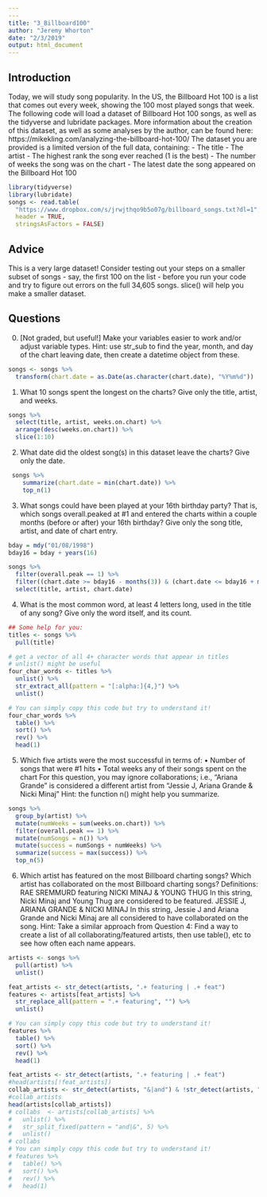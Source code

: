 ```yaml
---
---
title: "3_Billboard100"
author: "Jeremy Whorton"
date: "2/3/2019"
output: html_document
---
```


## Introduction
Today, we will study song popularity. In the US, the Billboard Hot 100 is a list that comes out every week, showing the 100 most played songs that week. The following code will load a dataset of Billboard Hot 100 songs, as well as the tidyverse and lubridate packages. More information about the creation of this dataset, as well as some analyses by the author, can be found here: https://mikekling.com/analyzing-the-billboard-hot-100/ The dataset you are provided is a limited version of the full data, containing: - The title - The artist - The highest rank the song ever reached (1 is the best) - The number of weeks the song was on the chart - The latest date the song appeared on the Billboard Hot 100

```r
library(tidyverse) 
library(lubridate) 
songs <- read.table(
  "https://www.dropbox.com/s/jrwjthqo9b5o07g/billboard_songs.txt?dl=1",
  header = TRUE,
  stringsAsFactors = FALSE)
```

## Advice

This is a very large dataset! Consider testing out your steps on a smaller subset of songs - say, the first 100 on the list - before you run your code and try to figure out errors on the full 34,605 songs. slice() will help you make a smaller dataset.

## Questions
0) [Not graded, but useful!] Make your variables easier to work and/or adjust variable types.
Hint: use str_sub to find the year, month, and day of the chart leaving date, then create a datetime object from these.
```r
songs <- songs %>%
  transform(chart.date = as.Date(as.character(chart.date), "%Y%m%d"))
```

1) What 10 songs spent the longest on the charts? Give only the title, artist, and weeks.
```r
songs %>%
  select(title, artist, weeks.on.chart) %>%
  arrange(desc(weeks.on.chart)) %>%
  slice(1:10) 
```

2) What date did the oldest song(s) in this dataset leave the charts? Give only the date.
```r
 songs %>% 
    summarize(chart.date = min(chart.date)) %>%
    top_n(1)
```

3) What songs could have been played at your 16th birthday party? That is, which songs overall.peaked at #1 and entered the charts within a couple months (before or after) your 16th birthday? Give only the song title, artist, and date of chart entry.
```r
bday = mdy("01/08/1998")
bday16 = bday + years(16)

songs %>%
  filter(overall.peak == 1) %>%
  filter((chart.date >= bday16 - months(3)) & (chart.date <= bday16 + months(3))) %>%
  select(title, artist, chart.date)
```

4) What is the most common word, at least 4 letters long, used in the title of any song? Give only the word itself, and its count.
```r
## Some help for you: 
titles <- songs %>%
  pull(title)

# get a vector of all 4+ character words that appear in titles
# unlist() might be useful
four_char_words <- titles %>%
  unlist() %>%
  str_extract_all(pattern = "[:alpha:]{4,}") %>%
  unlist()

# You can simply copy this code but try to understand it!
four_char_words %>% 
  table() %>% 
  sort() %>%
  rev() %>% 
  head(1)

```

5) Which five artists were the most successful in terms of:
• Number of songs that were #1 hits
• Total weeks any of their songs spent on the chart
For this question, you may ignore collaborations; i.e., “Ariana Grande” is considered a different artist from “Jessie J, Ariana Grande & Nicki Minaj”
Hint: the function n() might help you summarize.
```r
songs %>%
  group_by(artist) %>%
  mutate(numWeeks = sum(weeks.on.chart)) %>%
  filter(overall.peak == 1) %>%
  mutate(numSongs = n()) %>%
  mutate(success = numSongs + numWeeks) %>%
  summarize(success = max(success)) %>%
  top_n(5)
```
6) Which artist has featured on the most Billboard charting songs? Which artist has collaborated on
the most Billboard charting songs? Definitions:
  RAE SREMMURD featuring NICKI MINAJ & YOUNG THUG
    In this string, Nicki Minaj and Young Thug are considered to be featured. JESSIE J, ARIANA GRANDE &     NICKI MINAJ
  In this string, Jessie J and Ariana Grande and Nicki Minaj are all considered to have collaborated on   the song.
Hint: Take a similar approach from Question 4: Find a way to create a list of all collaborating/featured artists, then use table(), etc to see how often each name appears.
```r
artists <- songs %>%
  pull(artist) %>%
  unlist()

feat_artists <- str_detect(artists, ".+ featuring | .+ feat")
features <- artists[feat_artists] %>%
  str_replace_all(pattern = ".+ featuring", "") %>%
  unlist()

# You can simply copy this code but try to understand it!
features %>% 
  table() %>% 
  sort() %>%
  rev() %>% 
  head(1)
```
```r
feat_artists <- str_detect(artists, ".+ featuring | .+ feat")
#head(artists[!feat_artists])
collab_artists <- str_detect(artists, "&|and") & !str_detect(artists, ".+ featuring | .+ feat")
#collab_artists
head(artists[collab_artists])
# collabs  <- artists[collab_artists] %>%
#   unlist() %>%
#   str_split_fixed(pattern = "and|&", 5) %>%
#   unlist()
# collabs
# You can simply copy this code but try to understand it!
# features %>% 
#   table() %>% 
#   sort() %>%
#   rev() %>% 
#   head(1)
```

